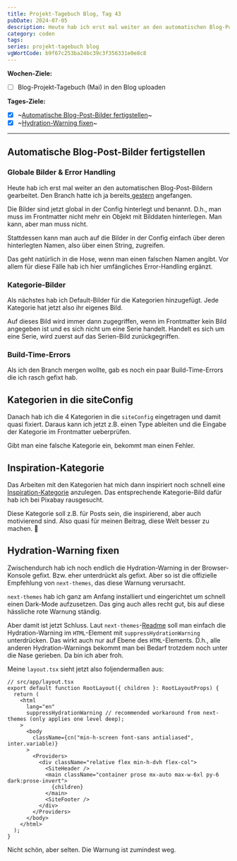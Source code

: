 ```yaml
---
title: Projekt-Tagebuch Blog, Tag 43
pubDate: 2024-07-05
description: Heute hab ich erst mal weiter an den automatischen Blog-Post-Bildern gearbeitet. Den Branch hatte ich ja bereits angefangen. Die Bilder sind jetzt global in der Config hinterlegt und benannt. D.h., man muss im Frontmatter nicht mehr ein Objekt mit Bilddaten hinterlegen.
category: coden
tags:
series: projekt-tagebuch blog
vgWortCode: b9f67c253ba24bc39c3f356331e0e8c8
---
```


**Wochen-Ziele:**

- [ ] Blog-Projekt-Tagebuch (Mai) in den Blog uploaden

**Tages-Ziele:**

- [x] ~[Automatische Blog-Post-Bilder fertigstellen](#)~
- [x] ~[Hydration-Warning fixen](#)~

---

## Automatische Blog-Post-Bilder fertigstellen

### Globale Bilder & Error Handling

Heute hab ich erst mal weiter an den automatischen Blog-Post-Bildern gearbeitet. Den Branch hatte ich ja bereits[ gestern](/blog/projekt-tagebuch-blog-tag-42#blog-bilder-global-hinterlegen) angefangen.

Die Bilder sind jetzt global in der Config hinterlegt und benannt. D.h., man muss im Frontmatter nicht mehr ein Objekt mit Bilddaten hinterlegen. Man kann, aber man muss nicht.

Stattdessen kann man auch auf die Bilder in der Config einfach über deren hinterlegten Namen, also über einen String, zugreifen.

Das geht natürlich in die Hose, wenn man einen falschen Namen angibt. Vor allem für diese Fälle hab ich hier umfängliches Error-Handling ergänzt.

### Kategorie-Bilder

Als nächstes hab ich Default-Bilder für die Kategorien hinzugefügt. Jede Kategorie hat jetzt also ihr eigenes Bild.

Auf dieses Bild wird immer dann zugegriffen, wenn im Frontmatter kein Bild angegeben ist und es sich nicht um eine Serie handelt. Handelt es sich um eine Serie, wird zuerst auf das Serien-Bild zurückgegriffen.

### Build-Time-Errors

Als ich den Branch mergen wollte, gab es noch ein paar Build-Time-Errors die ich rasch gefixt hab.

## Kategorien in die siteConfig

Danach hab ich die 4 Kategorien in die `siteConfig` eingetragen und damit quasi fixiert. Daraus kann ich jetzt z.B. einen Type ableiten und die Eingabe der Kategorie im Frontmatter ueberprüfen.

Gibt man eine falsche Kategorie ein, bekommt man einen Fehler.

## Inspiration-Kategorie

Das Arbeiten mit den Kategorien hat mich dann inspiriert noch schnell eine [Inspiration-Kategorie](/blog/category/inspiration) anzulegen. Das entsprechende Kategorie-Bild dafür hab ich bei Pixabay rausgesucht.

Diese Kategorie soll z.B. für Posts sein, die inspirierend, aber auch motivierend sind. Also quasi für meinen Beitrag, diese Welt besser zu machen. 🌻

## Hydration-Warning fixen

Zwischendurch hab ich noch endlich die Hydration-Warning in der Browser-Konsole gefixt. Bzw. eher unterdrückt als gefixt. Aber so ist die offizielle Empfehlung von `next-themes`, das diese Warnung verursacht.

`next-themes` hab ich ganz am Anfang installiert und eingerichtet um schnell einen Dark-Mode aufzusetzen. Das ging auch alles recht gut, bis auf diese hässliche rote Warnung ständig.

Aber damit ist jetzt Schluss. Laut `next-themes`-[Readme](https://github.com/pacocoursey/next-themes#with-app) soll man einfach die Hydration-Warning im `HTML`-Element mit `suppressHydrationWarning` unterdrücken. Das wirkt auch nur auf Ebene des `HTML`-Elements. D.h., alle anderen Hydration-Warnings bekommt man bei Bedarf trotzdem noch unter die Nase gerieben. Da bin ich aber froh.

Meine `layout.tsx` sieht jetzt also foljendermaßen aus:

```tsx
// src/app/layout.tsx
export default function RootLayout({ children }: RootLayoutProps) {
  return (
    <html
      lang="en"
      suppressHydrationWarning // recommended workaround from next-themes (only applies one level deep);
    >
      <body
        className={cn("min-h-screen font-sans antialiased", inter.variable)}
      >
        <Providers>
          <div className="relative flex min-h-dvh flex-col">
            <SiteHeader />
            <main className="container prose mx-auto max-w-6xl py-6 dark:prose-invert">
              {children}
            </main>
            <SiteFooter />
          </div>
        </Providers>
      </body>
    </html>
  );
}
```

Nicht schön, aber selten. Die Warnung ist zumindest weg.
